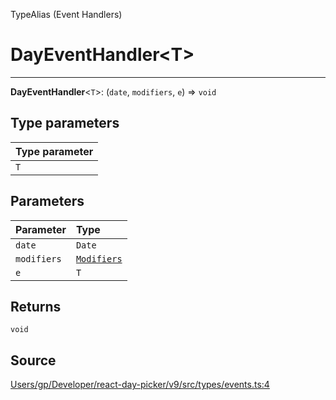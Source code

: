 <SectionTitle>TypeAlias (Event Handlers)</SectionTitle>

# DayEventHandler\<T\>

<Description>

</Description>

---

<a id="undefined" name="undefined"></a>

<SignatureMemberIdentifier>**DayEventHandler**\<`T`\>: (`date`, `modifiers`, `e`) => `void`</SignatureMemberIdentifier>

## Type parameters

| Type parameter |
| :------ |
| `T` |

## Parameters

| Parameter | Type |
| :------ | :------ |
| `date` | `Date` |
| `modifiers` | [`Modifiers`](/api/next/type-aliases/Modifiers.md) |
| `e` | `T` |

## Returns

`void`

## Source

[Users/gp/Developer/react-day-picker/v9/src/types/events.ts:4](https://github.com/gpbl/react-day-picker/blob/next/src/types/events.ts#L4)

